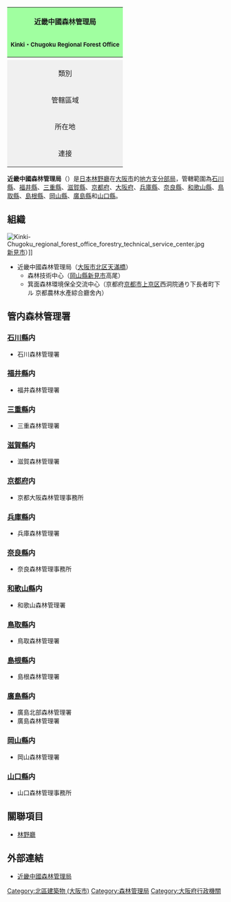 {{expand|time=2014-04-12T06:00:30+00:00}}
{{Unreferenced|time=2014-04-12T05:47:04+00:00}}
{| class="infobox bordered"
! colspan="2" style="background-color: #a0ffa0;"|近畿中國森林管理局<br><small>{{lang|ja|近畿中国森林管理局}}{{ja}}<br>{{lang|ja|きんきちゅうごくしんりんかんりきょく}}<br>Kinki・Chugoku Regional Forest Office{{en}}</small>
|-
|-
| style="text-align: center; background-color: #f0f0f0;"|類別
| [[森林管理局|森林管理局]]
|-
| style="text-align: center; background-color: #f0f0f0;"|管轄區域
|  [[石川縣|石川縣]]、[[福井縣|福井縣]]、[[三重縣|三重縣]]、[[滋賀縣|滋賀縣]]、[[京都府|京都府]]<br />[[大阪府|大阪府]]、[[兵庫縣|兵庫縣]]、[[奈良縣|奈良縣]]、[[和歌山縣|和歌山縣]]、[[鳥取縣|鳥取縣]]<br />[[島根縣|島根縣]]、[[岡山縣|岡山縣]]、[[廣島縣|廣島縣]]、[[山口縣|山口縣]]
|-
| style="text-align: center; background-color: #f0f0f0;"|所在地
| [[大阪市|大阪市]][[北區_(大阪市)|北區]][[天滿橋|天滿橋]]1-8-75
|-
| style="text-align: center; background-color: #f0f0f0;"|連接
| [http://www.rinya.maff.go.jp/kinki/ 官方網站] {{Wayback|url=http://www.rinya.maff.go.jp/kinki/ |date=20140413063020 }}
|}

'''近畿中國森林管理局'''（{{Jpn|j=近畿中国森林管理局|hg=きんきちゅうごくしんりんかんりきょく|rm=Kinki Chūgoku shinrin kanri-kyoku}}）是[[日本|日本]][[林野廳|林野廳]]在[[大阪市|大阪市]]的[[地方支分部局|地方支分部局]]，管轄範圍為[[石川縣|石川縣]]、[[福井縣|福井縣]]、[[三重縣|三重縣]]、[[滋賀縣|滋賀縣]]、[[京都府|京都府]]、[[大阪府|大阪府]]、[[兵庫縣|兵庫縣]]、[[奈良縣|奈良縣]]、[[和歌山縣|和歌山縣]]、[[鳥取縣|鳥取縣]]、[[島根縣|島根縣]]、[[岡山縣|岡山縣]]、[[廣島縣|廣島縣]]和[[山口縣|山口縣]]。

== 組織 ==
[[Image:Kinki-Chugoku_regional_forest_office_forestry_technical_service_center.jpg|thumb]][[新見市|新見市]]）]]
*近畿中國森林管理局（[[大阪市|大阪市]][[北区_(大阪市)|北区]][[天滿橋|天滿橋]]）
**森林技術中心（[[岡山縣|岡山縣]][[新見市|新見市]]高尾）
**箕面森林環境保全交流中心（京都府[[京都市|京都市]][[上京区|上京区]]西洞院通り下長者町下ル 京都農林水產綜合廳舍內）

== 管内森林管理署 ==
===[[石川縣|石川縣]]内===
*石川森林管理署
===[[福井縣|福井縣]]内===
*福井森林管理署
===[[三重縣|三重縣]]内===
*三重森林管理署

===[[滋賀縣|滋賀縣]]内===
*滋賀森林管理署
===[[京都府|京都府]]内===
*京都大阪森林管理事務所
===[[兵庫縣|兵庫縣]]内===
*兵庫森林管理署
===[[奈良縣|奈良縣]]内===
*奈良森林管理事務所

===[[和歌山縣|和歌山縣]]内===
*和歌山森林管理署
===[[鳥取縣|鳥取縣]]内=== 
*鳥取森林管理署
===[[島根縣|島根縣]]内=== 
*島根森林管理署
===[[廣島縣|廣島縣]]内===
*廣島北部森林管理署
*廣島森林管理署

===[[岡山縣|岡山縣]]内=== 
*岡山森林管理署
===[[山口縣|山口縣]]内=== 
*山口森林管理事務所 

== 關聯項目 ==
*[[林野廳|林野廳]]

== 外部連結 ==
*{{ja}}[http://www.rinya.maff.go.jp/kinki/ 近畿中國森林管理局] {{Wayback|url=http://www.rinya.maff.go.jp/kinki/ |date=20140413063020 }}

[[Category:北區建築物_(大阪市)|Category:北區建築物 (大阪市)]]
[[Category:森林管理局|Category:森林管理局]]
[[Category:大阪府行政機關|Category:大阪府行政機關]]
